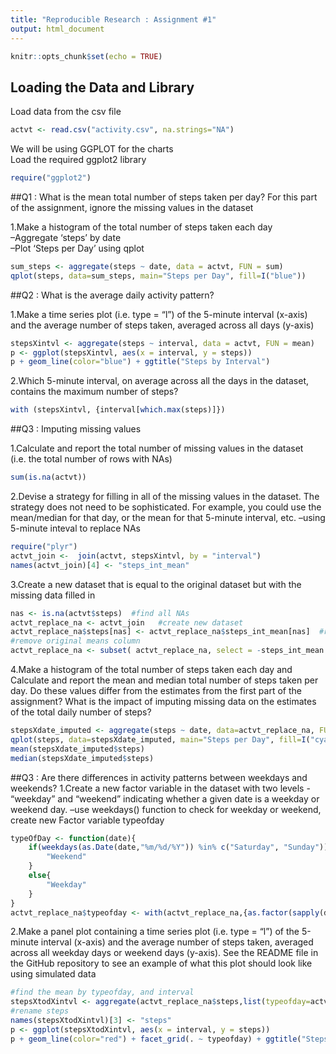 ```yaml
---
title: "Reproducible Research : Assignment #1"
output: html_document
---
```


```r
knitr::opts_chunk$set(echo = TRUE)
```

## Loading the Data and Library

Load data from the csv file
```r
actvt <- read.csv("activity.csv", na.strings="NA")
```

We will be using GGPLOT for the charts  
Load the required ggplot2 library

```r
require("ggplot2")
```


##Q1 : What is the mean total number of steps taken per day?
For this part of the assignment, ignore the missing values in the dataset

1.Make a histogram of the total number of steps taken each day  
--Aggregate 'steps' by date  
--Plot 'Steps per Day' using qplot
```r
sum_steps <- aggregate(steps ~ date, data = actvt, FUN = sum)
qplot(steps, data=sum_steps, main="Steps per Day", fill=I("blue"))
```


  
##Q2 : What is the average daily activity pattern?
  
1.Make a time series plot (i.e. type = "l") of the 5-minute interval (x-axis) and the average number of steps taken, averaged across all days (y-axis)
```r
stepsXintvl <- aggregate(steps ~ interval, data = actvt, FUN = mean)
p <- ggplot(stepsXintvl, aes(x = interval, y = steps))
p + geom_line(color="blue") + ggtitle("Steps by Interval")
```
  
2.Which 5-minute interval, on average across all the days in the dataset, contains the maximum number of steps?
```r
with (stepsXintvl, {interval[which.max(steps)]})
```
  
##Q3 : Imputing missing values
  
1.Calculate and report the total number of missing values in the dataset (i.e. the total number of rows with NAs)  
```r
sum(is.na(actvt))
```

2.Devise a strategy for filling in all of the missing values in the dataset. The strategy does not need to be sophisticated. For example, you could use the mean/median for that day, or the mean for that 5-minute interval, etc.
--using 5-minute inteval to replace NAs
```r
require("plyr")
actvt_join <-  join(actvt, stepsXintvl, by = "interval") 
names(actvt_join)[4] <- "steps_int_mean"
```

3.Create a new dataset that is equal to the original dataset but with the missing data filled in 
```r
nas <- is.na(actvt$steps)  #find all NAs
actvt_replace_na <- actvt_join   #create new dataset
actvt_replace_na$steps[nas] <- actvt_replace_na$steps_int_mean[nas]  #replace NAs
#remove original means column
actvt_replace_na <- subset( actvt_replace_na, select = -steps_int_mean )
```

4.Make a histogram of the total number of steps taken each day and Calculate and report the mean and median total number of steps taken per day. Do these values differ from the estimates from the first part of the assignment? What is the impact of imputing missing data on the estimates of the total daily number of steps?

```r
stepsXdate_imputed <- aggregate(steps ~ date, data=actvt_replace_na, FUN=sum)
qplot(steps, data=stepsXdate_imputed, main="Steps per Day", fill=I("cyan"))
mean(stepsXdate_imputed$steps)
median(stepsXdate_imputed$steps)
```

  
##Q3 : Are there differences in activity patterns between weekdays and weekends?
1.Create a new factor variable in the dataset with two levels - "weekday" and "weekend" indicating whether a given date is a weekday or weekend day.
--use weekdays() function to check for weekday or weekend, create new Factor variable typeofday
```r
typeOfDay <- function(date){
    if(weekdays(as.Date(date,"%m/%d/%Y")) %in% c("Saturday", "Sunday")) {
        "Weekend"
    }
    else{
        "Weekday"
    }
}
actvt_replace_na$typeofday <- with(actvt_replace_na,{as.factor(sapply(date, typeOfDay))})
```
2.Make a panel plot containing a time series plot (i.e. type = "l") of the 5-minute interval (x-axis) and the average number of steps taken, averaged across all weekday days or weekend days (y-axis). See the README file in the GitHub repository to see an example of what this plot should look like using simulated data
```r
#find the mean by typeofday, and interval
stepsXtodXintvl <- aggregate(actvt_replace_na$steps,list(typeofday=actvt_replace_na$typeofday,interval=actvt_replace_na$interval),mean)
#rename steps
names(stepsXtodXintvl)[3] <- "steps"
p <- ggplot(stepsXtodXintvl, aes(x = interval, y = steps))
p + geom_line(color="red") + facet_grid(. ~ typeofday) + ggtitle("Steps by Interval - Weekday vs Weekend")
```

